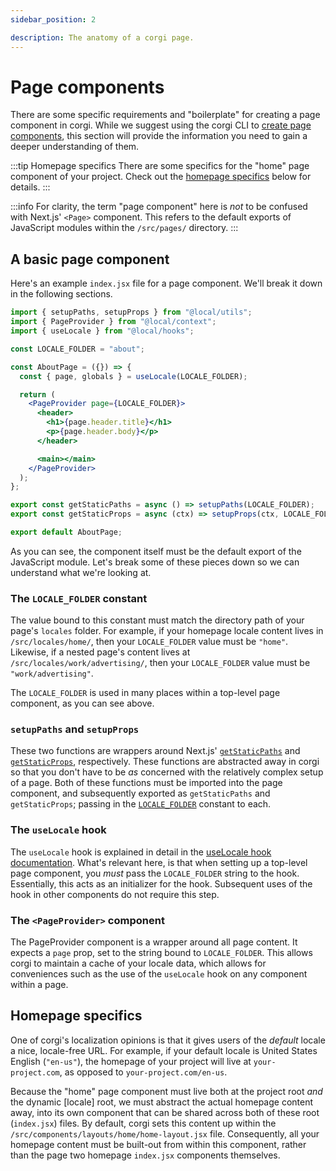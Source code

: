 ```yaml
---
sidebar_position: 2

description: The anatomy of a corgi page.
---
```


# Page components

There are some specific requirements and "boilerplate" for creating a page component in corgi. While we suggest using the corgi CLI to [create page components](../corgi-cli/commands/page), this section will provide the information you need to gain a deeper understanding of them.

:::tip Homepage specifics
There are some specifics for the "home" page component of your project. Check out the [homepage specifics](#homepage-specifics) below for details.
:::

:::info
For clarity, the term "page component" here is _not_ to be confused with Next.js' `<Page>` component. This refers to the default exports of JavaScript modules within the `/src/pages/` directory.
:::

## A basic page component

Here's an example `index.jsx` file for a page component. We'll break it down in the following sections.

```jsx
import { setupPaths, setupProps } from "@local/utils";
import { PageProvider } from "@local/context";
import { useLocale } from "@local/hooks";

const LOCALE_FOLDER = "about";

const AboutPage = ({}) => {
  const { page, globals } = useLocale(LOCALE_FOLDER);

  return (
    <PageProvider page={LOCALE_FOLDER}>
      <header>
        <h1>{page.header.title}</h1>
        <p>{page.header.body}</p>
      </header>

      <main></main>
    </PageProvider>
  );
};

export const getStaticPaths = async () => setupPaths(LOCALE_FOLDER);
export const getStaticProps = async (ctx) => setupProps(ctx, LOCALE_FOLDER);

export default AboutPage;
```

As you can see, the component itself must be the default export of the JavaScript module. Let's break some of these pieces down so we can understand what we're looking at.

### The `LOCALE_FOLDER` constant

The value bound to this constant must match the directory path of your page's `locales` folder. For example, if your homepage locale content lives in `/src/locales/home/`, then your `LOCALE_FOLDER` value must be `"home"`. Likewise, if a nested page's content lives at `/src/locales/work/advertising/`, then your `LOCALE_FOLDER` value must be `"work/advertising"`.

The `LOCALE_FOLDER` is used in many places within a top-level page component, as you can see above.

### `setupPaths` and `setupProps`

These two functions are wrappers around Next.js' [`getStaticPaths`](https://nextjs.org/docs/basic-features/data-fetching/get-static-paths) and [`getStaticProps`](https://nextjs.org/docs/basic-features/data-fetching/get-static-props), respectively. These functions are abstracted away in corgi so that you don't have to be _as_ concerned with the relatively complex setup of a page. Both of these functions must be imported into the page component, and subsequently exported as `getStaticPaths` and `getStaticProps`; passing in the [`LOCALE_FOLDER`](#the-locale_folder-constant) constant to each.

### The `useLocale` hook

The `useLocale` hook is explained in detail in the [useLocale hook documentation](../localization/use-locale-hook). What's relevant here, is that when setting up a top-level page component, you _must_ pass the `LOCALE_FOLDER` string to the hook. Essentially, this acts as an initializer for the hook. Subsequent uses of the hook in other components do not require this step.

### The `<PageProvider>` component

The PageProvider component is a wrapper around all page content. It expects a `page` prop, set to the string bound to `LOCALE_FOLDER`. This allows corgi to maintain a cache of your locale data, which allows for conveniences such as the use of the `useLocale` hook on any component within a page.

## Homepage specifics

One of corgi's localization opinions is that it gives users of the _default_ locale a nice, locale-free URL. For example, if your default locale is United States English (`"en-us"`), the homepage of your project will live at `your-project.com`, as opposed to `your-project.com/en-us`.

Because the "home" page component must live both at the project root _and_ the dynamic [locale] root, we must abstract the actual homepage content away, into its own component that can be shared across both of these root (`index.jsx`) files. By default, corgi sets this content up within the `/src/components/layouts/home/home-layout.jsx` file. Consequently, all your homepage content must be built-out from within this component, rather than the page two homepage `index.jsx` components themselves.
